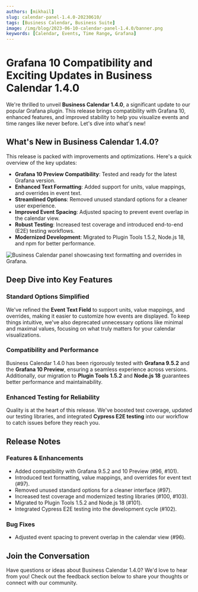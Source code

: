 ```yaml
---
authors: [mikhail]
slug: calendar-panel-1.4.0-20230610/
tags: [Business Calendar, Business Suite]
image: /img/blog/2023-06-10-calendar-panel-1.4.0/banner.png
keywords: [Calendar, Events, Time Range, Grafana]
---
```



# Grafana 10 Compatibility and Exciting Updates in Business Calendar 1.4.0

We're thrilled to unveil **Business Calendar 1.4.0**, a significant update to our popular Grafana plugin. This release brings compatibility with Grafana 10, enhanced features, and improved stability to help you visualize events and time ranges like never before. Let's dive into what's new!

## What's New in Business Calendar 1.4.0?

This release is packed with improvements and optimizations. Here's a quick overview of the key updates:

- **Grafana 10 Preview Compatibility**: Tested and ready for the latest Grafana version.
- **Enhanced Text Formatting**: Added support for units, value mappings, and overrides in event text.
- **Streamlined Options**: Removed unused standard options for a cleaner user experience.
- **Improved Event Spacing**: Adjusted spacing to prevent event overlap in the calendar view.
- **Robust Testing**: Increased test coverage and introduced end-to-end (E2E) testing workflows.
- **Modernized Development**: Migrated to Plugin Tools 1.5.2, Node.js 18, and npm for better performance.

<Image
  title="Units, value mappings, and overrides in action with Business Calendar 1.4.0."
  src="/img/blog/2023-06-10-calendar-panel-1.4.0/calendar.png"
  alt="Business Calendar panel showcasing text formatting and overrides in Grafana."
/>

## Deep Dive into Key Features

### Standard Options Simplified

We've refined the **Event Text Field** to support units, value mappings, and overrides, making it easier to customize how events are displayed. To keep things intuitive, we've also deprecated unnecessary options like minimal and maximal values, focusing on what truly matters for your calendar visualizations.

### Compatibility and Performance

Business Calendar 1.4.0 has been rigorously tested with **Grafana 9.5.2** and the **Grafana 10 Preview**, ensuring a seamless experience across versions. Additionally, our migration to **Plugin Tools 1.5.2** and **Node.js 18** guarantees better performance and maintainability.

### Enhanced Testing for Reliability

Quality is at the heart of this release. We've boosted test coverage, updated our testing libraries, and integrated **Cypress E2E testing** into our workflow to catch issues before they reach you.

<GettingStarted />

<Tutorial />

## Release Notes

### Features & Enhancements

- Added compatibility with Grafana 9.5.2 and 10 Preview (#96, #101).
- Introduced text formatting, value mappings, and overrides for event text (#97).
- Removed unused standard options for a cleaner interface (#97).
- Increased test coverage and modernized testing libraries (#100, #103).
- Migrated to Plugin Tools 1.5.2 and Node.js 18 (#101).
- Integrated Cypress E2E testing into the development cycle (#102).

### Bug Fixes

- Adjusted event spacing to prevent overlap in the calendar view (#96).

## Join the Conversation

Have questions or ideas about Business Calendar 1.4.0? We'd love to hear from you! Check out the feedback section below to share your thoughts or connect with our community.

<Feedback />
